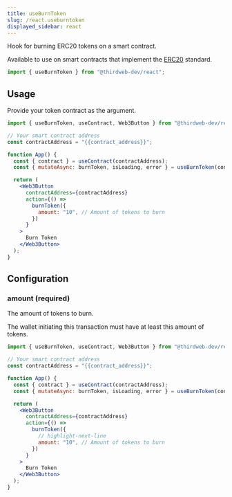 ```yaml
---
title: useBurnToken
slug: /react.useburntoken
displayed_sidebar: react
---
```


Hook for burning ERC20 tokens on a smart contract.

Available to use on smart contracts that implement the [ERC20](/contractkit/interfaces/erc20) standard.

```jsx
import { useBurnToken } from "@thirdweb-dev/react";
```

## Usage

Provide your token contract as the argument.

```jsx
import { useBurnToken, useContract, Web3Button } from "@thirdweb-dev/react";

// Your smart contract address
const contractAddress = "{{contract_address}}";

function App() {
  const { contract } = useContract(contractAddress);
  const { mutateAsync: burnToken, isLoading, error } = useBurnToken(contract);

  return (
    <Web3Button
      contractAddress={contractAddress}
      action={() =>
        burnToken({
          amount: "10", // Amount of tokens to burn
        })
      }
    >
      Burn Token
    </Web3Button>
  );
}
```

## Configuration

### amount (required)

The amount of tokens to burn.

The wallet initiating this transaction must have at least this amount of tokens.

```jsx
import { useBurnToken, useContract, Web3Button } from "@thirdweb-dev/react";

// Your smart contract address
const contractAddress = "{{contract_address}}";

function App() {
  const { contract } = useContract(contractAddress);
  const { mutateAsync: burnToken, isLoading, error } = useBurnToken(contract);

  return (
    <Web3Button
      contractAddress={contractAddress}
      action={() =>
        burnToken({
          // highlight-next-line
          amount: "10", // Amount of tokens to burn
        })
      }
    >
      Burn Token
    </Web3Button>
  );
}
```
